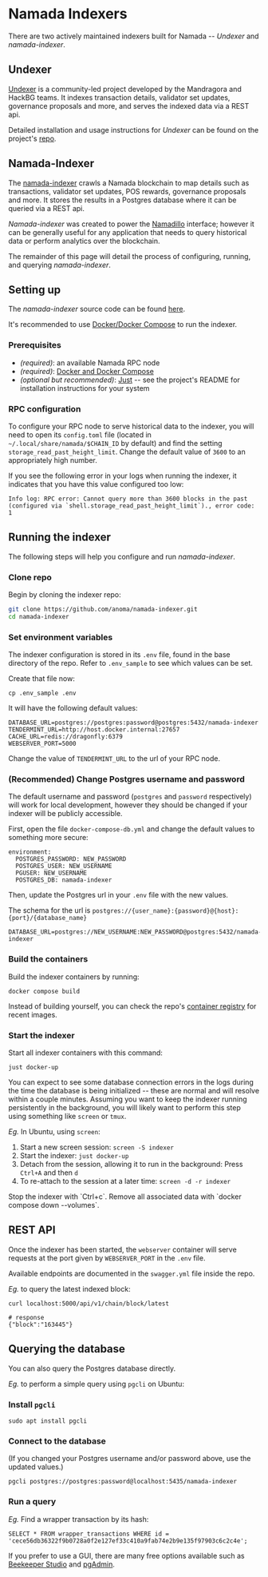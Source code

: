 
# Namada Indexers

There are two actively maintained indexers built for Namada -- *Undexer* and *namada-indexer*.

## Undexer

[Undexer](https://github.com/hackbg/undexer) is a community-led project developed by the Mandragora and HackBG teams. It indexes transaction details, validator set updates, 
governance proposals and more, and serves the indexed data via a REST api.  

Detailed installation and usage instructions for *Undexer* can be found on the project's [repo](https://github.com/hackbg/undexer).

## Namada-Indexer

The [namada-indexer](https://github.com/anoma/namada-indexer) crawls a Namada blockchain to map details such as transactions, validator set updates, POS rewards, 
governance proposals and more. It stores the results in a Postgres database where it can be queried via a REST api.  

*Namada-indexer* was created to power the [Namadillo](./interface.mdx) interface; however it can be generally useful for any application that needs to query historical data 
or perform analytics over the blockchain.  

The remainder of this page will detail the process of configuring, running, and querying *namada-indexer*.

## Setting up

The *namada-indexer* source code can be found [here](https://github.com/anoma/namada-indexer).  

It's recommended to use [Docker/Docker Compose](https://www.docker.com/products/docker-desktop) to run the indexer.

### Prerequisites
- *(required)*: an available Namada RPC node
- *(required)*: [Docker and Docker Compose](https://www.docker.com/products/docker-desktop)
- *(optional but recommended)*: [Just](https://github.com/casey/just) -- see the project's README for installation instructions for your system

### RPC configuration
To configure your RPC node to serve historical data to the indexer, you will need to open its `config.toml` file (located in `~/.local/share/namada/$CHAIN_ID` by default) 
and find the setting `storage_read_past_height_limit`. Change the default value of `3600` to an appropriately high number.  

If you see the following error in your logs when running the indexer, it indicates that you have this value configured too low:
```
Info log: RPC error: Cannot query more than 3600 blocks in the past (configured via `shell.storage_read_past_height_limit`)., error code: 1
```

## Running the indexer
The following steps will help you configure and run *namada-indexer*.
<Steps>
### Clone repo
Begin by cloning the indexer repo:
```bash
git clone https://github.com/anoma/namada-indexer.git
cd namada-indexer
```

### Set environment variables
The indexer configuration is stored in its `.env` file, found in the base directory of the repo. Refer to `.env_sample` to see which values can be set.  

Create that file now:
```
cp .env_sample .env
```

It will have the following default values:
```
DATABASE_URL=postgres://postgres:password@postgres:5432/namada-indexer
TENDERMINT_URL=http://host.docker.internal:27657
CACHE_URL=redis://dragonfly:6379
WEBSERVER_PORT=5000
```

Change the value of `TENDERMINT_URL` to the url of your RPC node.

### (Recommended) Change Postgres username and password
The default username and password (`postgres` and `password` respectively) will work for local development, however they should be changed if your indexer will be publicly accessible.  

First, open the file `docker-compose-db.yml` and change the default values to something more secure:
```
environment:
  POSTGRES_PASSWORD: NEW_PASSWORD
  POSTGRES_USER: NEW_USERNAME
  PGUSER: NEW_USERNAME
  POSTGRES_DB: namada-indexer
```

Then, update the Postgres url in your `.env` file with the new values.  

The schema for the url is `postgres://{user_name}:{password}@{host}:{port}/{database_name}`
```
DATABASE_URL=postgres://NEW_USERNAME:NEW_PASSWORD@postgres:5432/namada-indexer
```

### Build the containers
Build the indexer containers by running:
```
docker compose build
```

Instead of building yourself, you can check the repo's [container registry](https://github.com/anoma/namada-indexer/pkgs/container/namada-indexer) for 
recent images.

### Start the indexer
Start all indexer containers with this command:
```
just docker-up
```
You can expect to see some database connection errors in the logs during the time the database is being initialized -- these are normal and will resolve within a couple minutes.
<Callout type="info">
Assuming you want to keep the indexer running persistently in the background, you will likely want to perform this step using something like `screen` or `tmux`.  

*Eg.* In Ubuntu, using `screen`:
1. Start a new screen session: `screen -S indexer`
2. Start the indexer: `just docker-up`
3. Detach from the session, allowing it to run in the background: Press `Ctrl+A` and then `d`
4. To re-attach to the session at a later time: `screen -d -r indexer`
</Callout>
Stop the indexer with `Ctrl+c`. Remove all associated data with `docker compose down --volumes`.
</Steps>

## REST API
Once the indexer has been started, the `webserver` container will serve requests at the port given by `WEBSERVER_PORT` in the `.env` file.  

Available endpoints are documented in the `swagger.yml` file inside the repo.  

*Eg.* to query the latest indexed block:
```
curl localhost:5000/api/v1/chain/block/latest

# response
{"block":"163445"}
```

## Querying the database
You can also query the Postgres database directly.  

*Eg.* to perform a simple query using `pgcli` on Ubuntu:
<Steps>
### Install `pgcli`
```
sudo apt install pgcli
```
### Connect to the database
(If you changed your Postgres username and/or password above, use the updated values.)
```
pgcli postgres://postgres:password@localhost:5435/namada-indexer
```
### Run a query
*Eg.* Find a wrapper transaction by its hash:
```
SELECT * FROM wrapper_transactions WHERE id = 'cece56db36322f9b0728a0f2e127ef33c410a9fab74e2b9e135f97903c6c2c4e';
```
</Steps>

If you prefer to use a GUI, there are many free options available such as [Beekeeper Studio](https://www.beekeeperstudio.io/get-community) and [pgAdmin](https://www.pgadmin.org/download/).
